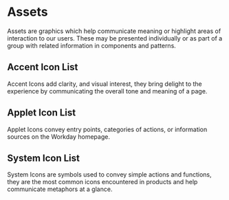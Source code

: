 

# Assets

Assets are graphics which help communicate meaning or highlight areas of interaction to our users.
These may be presented individually or as part of a group with related information in components and
patterns.

<ExampleCodeBlock code={Overview} />

## Accent Icon List

Accent Icons add clarity, and visual interest, they bring delight to the experience by communicating
the overall tone and meaning of a page.

<ExampleCodeBlock code={AccentIconList} />

## Applet Icon List

Applet Icons convey entry points, categories of actions, or information sources on the Workday
homepage.

<ExampleCodeBlock code={AppletIconList} />

## System Icon List

System Icons are symbols used to convey simple actions and functions, they are the most common icons
encountered in products and help communicate metaphors at a glance.

<ExampleCodeBlock code={SystemIconList} />

